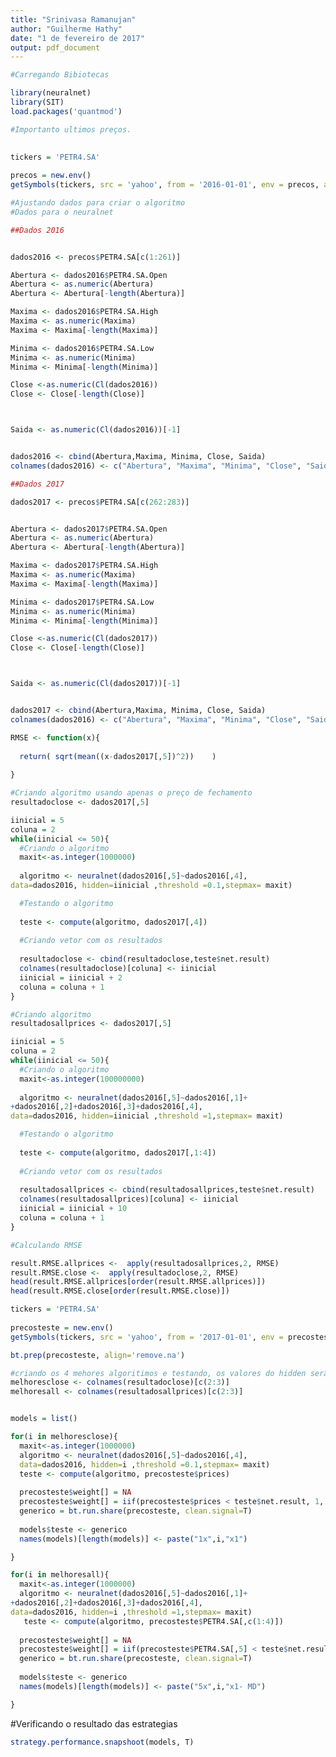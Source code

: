 ```yaml
---
title: "Srinivasa Ramanujan"
author: "Guilherme Hathy"
date: "1 de fevereiro de 2017"
output: pdf_document
---
```

```r
#Carregando Bibiotecas

library(neuralnet)
library(SIT)
load.packages('quantmod')

```


```r
#Importanto ultimos preços.

	
tickers = 'PETR4.SA'
	
precos = new.env()
getSymbols(tickers, src = 'yahoo', from = '2016-01-01', env = precos, auto.assign = T)	


```

```r
#Ajustando dados para criar o algoritmo
#Dados para o neuralnet

##Dados 2016


dados2016 <- precos$PETR4.SA[c(1:261)]

Abertura <- dados2016$PETR4.SA.Open
Abertura <- as.numeric(Abertura)
Abertura <- Abertura[-length(Abertura)]

Maxima <- dados2016$PETR4.SA.High
Maxima <- as.numeric(Maxima)
Maxima <- Maxima[-length(Maxima)]

Minima <- dados2016$PETR4.SA.Low
Minima <- as.numeric(Minima)
Minima <- Minima[-length(Minima)]

Close <-as.numeric(Cl(dados2016))
Close <- Close[-length(Close)]



Saida <- as.numeric(Cl(dados2016))[-1]


dados2016 <- cbind(Abertura,Maxima, Minima, Close, Saida)
colnames(dados2016) <- c("Abertura", "Maxima", "Minima", "Close", "Saida")

##Dados 2017

dados2017 <- precos$PETR4.SA[c(262:283)]


Abertura <- dados2017$PETR4.SA.Open
Abertura <- as.numeric(Abertura)
Abertura <- Abertura[-length(Abertura)]

Maxima <- dados2017$PETR4.SA.High
Maxima <- as.numeric(Maxima)
Maxima <- Maxima[-length(Maxima)]

Minima <- dados2017$PETR4.SA.Low
Minima <- as.numeric(Minima)
Minima <- Minima[-length(Minima)]

Close <-as.numeric(Cl(dados2017))
Close <- Close[-length(Close)]



Saida <- as.numeric(Cl(dados2017))[-1]


dados2017 <- cbind(Abertura,Maxima, Minima, Close, Saida)
colnames(dados2016) <- c("Abertura", "Maxima", "Minima", "Close", "Saida")
```

```r

RMSE <- function(x){
  
  return( sqrt(mean((x-dados2017[,5])^2))    )
  
}
```

```r
#Criando algoritmo usando apenas o preço de fechamento
resultadoclose <- dados2017[,5]

iinicial = 5
coluna = 2
while(iinicial <= 50){
  #Criando o algoritmo
  maxit<-as.integer(1000000)
  
  algoritmo <- neuralnet(dados2016[,5]~dados2016[,4],
data=dados2016, hidden=iinicial ,threshold =0.1,stepmax= maxit)

  #Testando o algoritmo
  
  teste <- compute(algoritmo, dados2017[,4])
  
  #Criando vetor com os resultados
  
  resultadoclose <- cbind(resultadoclose,teste$net.result)
  colnames(resultadoclose)[coluna] <- iinicial
  iinicial = iinicial + 2
  coluna = coluna + 1
}
```

```r
#Criando algoritmo
resultadosallprices <- dados2017[,5]

iinicial = 5
coluna = 2
while(iinicial <= 50){
  #Criando o algoritmo
  maxit<-as.integer(100000000)
  
  algoritmo <- neuralnet(dados2016[,5]~dados2016[,1]+
+dados2016[,2]+dados2016[,3]+dados2016[,4],
data=dados2016, hidden=iinicial ,threshold =1,stepmax= maxit)

  #Testando o algoritmo
  
  teste <- compute(algoritmo, dados2017[,1:4])
  
  #Criando vetor com os resultados
  
  resultadosallprices <- cbind(resultadosallprices,teste$net.result)
  colnames(resultadosallprices)[coluna] <- iinicial
  iinicial = iinicial + 10
  coluna = coluna + 1
}
```

```r
#Calculando RMSE

result.RMSE.allprices <-  apply(resultadosallprices,2, RMSE)
result.RMSE.close <-  apply(resultadoclose,2, RMSE)
head(result.RMSE.allprices[order(result.RMSE.allprices)])
head(result.RMSE.close[order(result.RMSE.close)])

```

```r
tickers = 'PETR4.SA'
	
precosteste = new.env()
getSymbols(tickers, src = 'yahoo', from = '2017-01-01', env = precosteste, auto.assign = T)	

bt.prep(precosteste, align='remove.na') 

#criando os 4 mehores algoritimos e testando, os valores do hidden serão:
melhoresclose <- colnames(resultadoclose)[c(2:3)]
melhoresall <- colnames(resultadosallprices)[c(2:3)]


models = list()

for(i in melhoresclose){
  maxit<-as.integer(1000000)
  algoritmo <- neuralnet(dados2016[,5]~dados2016[,4],
  data=dados2016, hidden=i ,threshold =0.1,stepmax= maxit)
  teste <- compute(algoritmo, precosteste$prices)
  
  precosteste$weight[] = NA
  precosteste$weight[] = iif(precosteste$prices < teste$net.result, 1, 0)
  generico = bt.run.share(precosteste, clean.signal=T)
  
  models$teste <- generico
  names(models)[length(models)] <- paste("1x",i,"x1")

}

for(i in melhoresall){
  maxit<-as.integer(1000000)
  algoritmo <- neuralnet(dados2016[,5]~dados2016[,1]+
+dados2016[,2]+dados2016[,3]+dados2016[,4],
data=dados2016, hidden=i ,threshold =1,stepmax= maxit)
   teste <- compute(algoritmo, precosteste$PETR4.SA[,c(1:4)])
   
  precosteste$weight[] = NA
  precosteste$weight[] = iif(precosteste$PETR4.SA[,5] < teste$net.result, 1, 0)
  generico = bt.run.share(precosteste, clean.signal=T)
  
  models$teste <- generico
  names(models)[length(models)] <- paste("5x",i,"x1- MD")

}

```

#Verificando o resultado das estrategias

```r
strategy.performance.snapshoot(models, T)
```
